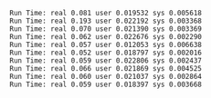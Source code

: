  ```
Run Time: real 0.081 user 0.019532 sys 0.005618
Run Time: real 0.193 user 0.022192 sys 0.003368
Run Time: real 0.070 user 0.021390 sys 0.003369
Run Time: real 0.062 user 0.022676 sys 0.002290
Run Time: real 0.057 user 0.012053 sys 0.006638
Run Time: real 0.052 user 0.018797 sys 0.002016
Run Time: real 0.059 user 0.022806 sys 0.002437
Run Time: real 0.066 user 0.021869 sys 0.004525
Run Time: real 0.060 user 0.021037 sys 0.002864
Run Time: real 0.059 user 0.018397 sys 0.003668
```
